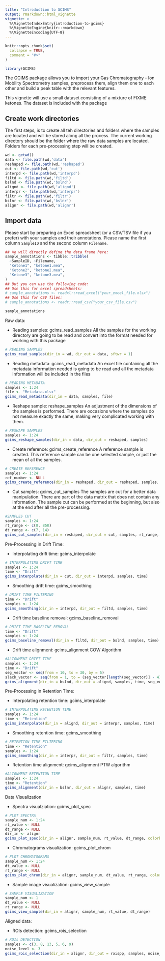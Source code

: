 ```yaml
---
title: "Introduction to GCIMS"
output: rmarkdown::html_vignette
vignette: >
  %\VignetteIndexEntry{introduction-to-gcims}
  %\VignetteEngine{knitr::rmarkdown}
  %\VignetteEncoding{UTF-8}
---
```


```r
knitr::opts_chunk$set(
  collapse = TRUE,
  comment = "#>"
)
```

```r
library(GCIMS)
```

The GCIMS package allows you to import your Gas Chromatography - Ion Mobility Spectrometry samples,
preprocess them, align them one to each other and build a peak table with the relevant features.

This vignette will use a small dataset consisting of a mixture of FIXME ketones. The
dataset is included with the package

## Create work directories

The first steps, is to create all teh directories and folders where the samples are located and will be stored along all the process. 
The current working directory should be the folder where the raw data samples are located. Folders for each pre-processing step will be 
created.

```r
wd <- getwd()
data <- file.path(wd,'data')
reshaped <- file.path(wd,'reshaped')
cut <- file.path(wd,'cut')
interpd <- file.path(wd,'interpd')
filtd <- file.path(wd,'filtd')
bslnd <- file.path(wd,'bslnd')
alignd <- file.path(wd,'alignd')
interpr <- file.path(wd,'interpr')
filtr <- file.path(wd,'filtr')
bslnr <- file.path(wd,'bslnr')
alignr <- file.path(wd,'alignr')
```

## Import data

Please start by preparing an Excel spreadsheet (or a CSV/TSV file if you prefer)
with your samples and their annotations. Please name the first column `SampleID`
and the second column `Filename`.

```r
## We will directly define the data frame here:
sample_annotations <- tibble::tribble(
  ~SampleID, ~Filename,
  "Ketone1", "ketone1.mea",
  "Ketone2", "ketone2.mea",
  "Ketone3", "ketone3.mea",
)
## But you can use the following code:
## Use this for excel spreadsheets:
# sample_annotations <- readxl::read_excel("your_excel_file.xlsx")
## Use this for CSV files:
# sample_annotations <- readr::read_csv("your_csv_file.csv")

sample_annotations
```

Raw data:

- Reading samples: gcims_read_samples
All the samples for the working directory are going to be read and convert into the format needed for working with this package

```r
# READING SAMPLES
gcims_read_samples(dir_in = wd, dir_out = data, sftwr = 1)
```

- Reading metadata: gcims_read_metadata
An excel file containing all the metadata information needed is going to be read and all the metadata information will be included 
in the files

```r
# READING METADATA
samples <- 1:24
file <- "Metadata.xlsx"
gcims_read_metadata(dir_in = data, samples, file)
```

- Reshape sample: reshape_samples
An adjustment of the dimensions of the samples is performed. There are occasions where the samples do not measure exactly the same,
making very complicated working with them.

```r
# RESHAPE SAMPLES
samples <- 1:24
gcims_reshape_samples(dir_in = data, dir_out = reshaped, samples)
```

- Create reference: gcims_create_reference
A reference sample is created. This reference sample can be one selected sample, or just the mean of all the samples.

```r
# CREATE REFERENCE
samples <- 1:24
ref_number <- NULL
gcims_create_reference(dir_in = reshaped, dir_out = reshaped, samples, ref_number)
```

- Cut samples: gcims_cut_samples
The samples are cut for a better data manipulation. There are part of the data matrix that does not contain any information.
The sample cut can be performed at the beginning, but also at the end after all the pre-processing.

```r
#SAMPLES CUT
samples <- 1:24
rt_range <- c(0, 850)
dt_range <- c(7, 14)
gcims_cut_samples(dir_in = reshaped, dir_out = cut, samples, rt_range, dt_range)
```

Pre-Processing in Drift Time:

- Interpolating drift time: gcims_interpolate

```r
# INTERPOLATING DRIFT TIME
samples <- 1:24
time <- "Drift"
gcims_interpolate(dir_in = cut, dir_out = interpd, samples, time)
```

- Smoothing drift time: gcims_smoothing

```r
# DRIFT TIME FILTERING
time <- "Drift"
samples <- 1:24
gcims_smoothing(dir_in = interpd, dir_out = filtd, samples, time)
```

- Drift time baseline removal: gcims_baseline_removal

```r
# DRIFT TIME BASELINE REMOVAL
time <- "Drift"
samples <- 1:24
gcims_baseline_removal(dir_in = filtd, dir_out = bslnd, samples, time)
```

- Drift time alignment: gcims_alignment
COW Algorithm

```r
#ALIGNMENT DRIFT TIME
samples <- 1:24
time <- "Drift"
seg_vector <- seq(from = 10, to = 30, by = 5)
slack_vector <- seq(from = 1, to = (seg_vector[length(seg_vector)] - 4), by = 3)
gcims_alignment(dir_in = bslnd, dir_out = alignd, samples, time, seg_vector, slack_vector)
```


Pre-Processing in Retention Time:

- Interpolating retention time: gcims_interpolate

```r
# INTERPOLATING RETENTION TIME
samples <- 1:24
time <- "Retention"
gcims_interpolate(dir_in = alignd, dir_out = interpr, samples, time)
```

- Smoothing retention time: gcims_smoothing

```r
# RETENTION TIME FILTERING
time <- "Retention"
samples <- 1:24
gcims_smoothing(dir_in = interpr, dir_out = filtr, samples, time)
```


- Retention time alignment: gcims_alignment
PTW algorithm

```r
#ALIGNMENT RETENTION TIME
samples <- 1:24
time <- "Retention"
gcims_alignment(dir_in = bslnr, dir_out = alignr, samples, time)
```


Data Visualization

- Spectra visualziation: gcims_plot_spec

```r
# PLOT SPECTRA
sample_num <- 1:24
rt_value <- NULL
dt_range <- NULL
dir_in <- alignr
gcims_plot_spec(dir_in = alignr, sample_num, rt_value, dt_range, colorby = "Name")
```

- Chromatograms visualization: gcims_plot_chrom

```r
# PLOT CHROMATOGRAMS
sample_num <- 1:24
dt_value <- NULL
rt_range <- NULL
gcims_plot_chrom(dir_in = alignr, sample_num, dt_value, rt_range, colorby = "Name")
```

- Sample image visualization: gcims_view_sample

```r
# SAMPLE VISUALIZATION
sample_num <- 1
dt_value <- NULL
rt_range <- NULL
gcims_view_sample(dir_in = alignr, sample_num, rt_value, dt_range)
```

Aligned data:

- ROIs detection: gcims_rois_selection

```r
# ROIs DETECTION
samples <- c(3, 8, 13, 5, 6, 9)
noise_level <- 3
gcims_rois_selection(dir_in = alignr, dir_out = roispp, samples, noise_level)
```
